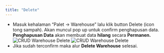 ```yaml
---
title: "Delete"
---
```


- Masuk kehalaman “Palet -> Warehouse” lalu klik button Delete (icon tong sampah). Akan muncul pop up untuk confirm penghapusan data. **Penghapusan Data** akan membuat data **hilang** secara **Permanen.**  
  ![CRUD Warehouse Delete](/image/storage/crud-warehouse/delete/a-1.png "CRUD Warehouse Delete")
  ![CRUD Warehouse Delete](/image/storage/crud-warehouse/delete/a-2.png "CRUD Warehouse Delete")
- Jika sudah terconfirm maka alur **Delete Warehouse** selesai.
